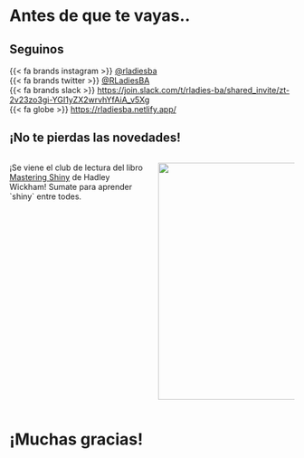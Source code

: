 # Antes de que te vayas..

## Seguinos

{{< fa brands instagram >}} [\@rladiesba](https://www.instagram.com/rladiesba/)\
{{< fa brands twitter >}} [\@RLadiesBA](https://x.com/RLadiesBA)\
{{< fa brands slack >}} <https://join.slack.com/t/rladies-ba/shared_invite/zt-2v23zo3gi-YGI1yZX2wrvhYfAiA_v5Xg>\
{{< fa globe >}} <https://rladiesba.netlify.app/>

## ¡No te pierdas las novedades! {.large-font-slide}

::: columns
::: {.column width="50%"}
¡Se viene el club de lectura del libro [Mastering Shiny](https://mastering-shiny.org/) de Hadley Wickham! Sumate para aprender \`shiny\` entre todes.
:::

::: {.column width="50%"}
![](images/cover-ma.png){fig-align="right" width="419"}
:::
:::

# ¡Muchas gracias!
